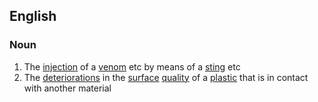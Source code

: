 ==English==

===Noun===
{{wikipedia}}
{{en-noun|-}}

# The [[injection]] of a [[venom]] etc by means of a [[sting]] etc
# The [[deterioration]]s in the [[surface]] [[quality]] of a [[plastic]] that is in contact with another material